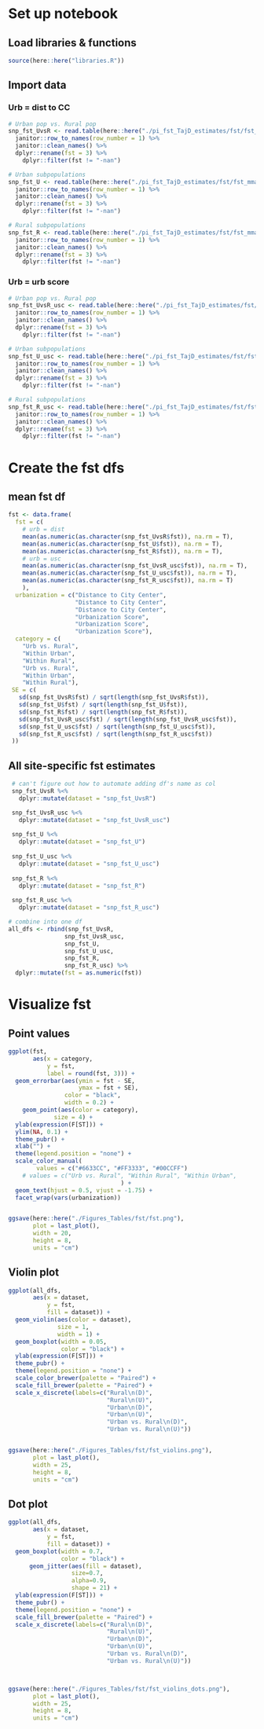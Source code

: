 # Set up notebook
## Load libraries & functions
```r
source(here::here("libraries.R"))
```

## Import data
### Urb = dist to CC
```r
# Urban pop vs. Rural pop
snp_fst_UvsR <- read.table(here::here("./pi_fst_TajD_estimates/fst/fst_mmaf0.05_R0.75_no-IBD_vcf-all/fst_urb_vs_rur_dist/urb_vs_rur.weir.fst")) %>%
  janitor::row_to_names(row_number = 1) %>%
  janitor::clean_names() %>%
  dplyr::rename(fst = 3) %>%
    dplyr::filter(fst != "-nan") 

# Urban subpopulations
snp_fst_U <- read.table(here::here("./pi_fst_TajD_estimates/fst/fst_mmaf0.05_R0.75_no-IBD_vcf-all/fst_urb_dist/urb_.weir.fst")) %>%
  janitor::row_to_names(row_number = 1) %>%
  janitor::clean_names() %>%
  dplyr::rename(fst = 3) %>%
    dplyr::filter(fst != "-nan") 

# Rural subpopulations
snp_fst_R <- read.table(here::here("./pi_fst_TajD_estimates/fst/fst_mmaf0.05_R0.75_no-IBD_vcf-all/fst_rur_dist/rur_.weir.fst")) %>%
  janitor::row_to_names(row_number = 1) %>%
  janitor::clean_names() %>%
  dplyr::rename(fst = 3) %>%
    dplyr::filter(fst != "-nan") 
```

### Urb = urb score
```r
# Urban pop vs. Rural pop
snp_fst_UvsR_usc <- read.table(here::here("./pi_fst_TajD_estimates/fst/fst_mmaf0.05_R0.75_no-IBD_vcf-all/fst_urb_vs_rur_usc/urb_vs_rur_usc.weir.fst")) %>%
  janitor::row_to_names(row_number = 1) %>%
  janitor::clean_names() %>%
  dplyr::rename(fst = 3) %>%
    dplyr::filter(fst != "-nan") 

# Urban subpopulations
snp_fst_U_usc <- read.table(here::here("./pi_fst_TajD_estimates/fst/fst_mmaf0.05_R0.75_no-IBD_vcf-all/fst_urb_usc/urb_usc.weir.fst")) %>%
  janitor::row_to_names(row_number = 1) %>%
  janitor::clean_names() %>%
  dplyr::rename(fst = 3) %>%
    dplyr::filter(fst != "-nan") 

# Rural subpopulations
snp_fst_R_usc <- read.table(here::here("./pi_fst_TajD_estimates/fst/fst_mmaf0.05_R0.75_no-IBD_vcf-all/fst_rur_usc/rur_usc.weir.fst")) %>%
  janitor::row_to_names(row_number = 1) %>%
  janitor::clean_names() %>%
  dplyr::rename(fst = 3) %>%
    dplyr::filter(fst != "-nan") 
```

# Create the fst dfs
## mean fst df
```r
fst <- data.frame(
  fst = c(
    # urb = dist
    mean(as.numeric(as.character(snp_fst_UvsR$fst)), na.rm = T),
    mean(as.numeric(as.character(snp_fst_U$fst)), na.rm = T),
    mean(as.numeric(as.character(snp_fst_R$fst)), na.rm = T),
    # urb = usc
    mean(as.numeric(as.character(snp_fst_UvsR_usc$fst)), na.rm = T),
    mean(as.numeric(as.character(snp_fst_U_usc$fst)), na.rm = T),
    mean(as.numeric(as.character(snp_fst_R_usc$fst)), na.rm = T)
    ), 
  urbanization = c("Distance to City Center",
                   "Distance to City Center",
                   "Distance to City Center",
                   "Urbanization Score",
                   "Urbanization Score",
                   "Urbanization Score"),
  category = c(
    "Urb vs. Rural",
    "Within Urban",
    "Within Rural",
    "Urb vs. Rural",
    "Within Urban",
    "Within Rural"),
 SE = c(
   sd(snp_fst_UvsR$fst) / sqrt(length(snp_fst_UvsR$fst)),
   sd(snp_fst_U$fst) / sqrt(length(snp_fst_U$fst)),
   sd(snp_fst_R$fst) / sqrt(length(snp_fst_R$fst)),
   sd(snp_fst_UvsR_usc$fst) / sqrt(length(snp_fst_UvsR_usc$fst)),
   sd(snp_fst_U_usc$fst) / sqrt(length(snp_fst_U_usc$fst)),
   sd(snp_fst_R_usc$fst) / sqrt(length(snp_fst_R_usc$fst))
 ))


```

## All site-specific fst estimates
```r
 # can't figure out how to automate adding df's name as col
 snp_fst_UvsR %<%
   dplyr::mutate(dataset = "snp_fst_UvsR")

 snp_fst_UvsR_usc %<%
   dplyr::mutate(dataset = "snp_fst_UvsR_usc")
 
 snp_fst_U %<%
   dplyr::mutate(dataset = "snp_fst_U")
 
 snp_fst_U_usc %<%
   dplyr::mutate(dataset = "snp_fst_U_usc")
 
 snp_fst_R %<%
   dplyr::mutate(dataset = "snp_fst_R")
 
 snp_fst_R_usc %<%
   dplyr::mutate(dataset = "snp_fst_R_usc")

# combine into one df
all_dfs <- rbind(snp_fst_UvsR,
                snp_fst_UvsR_usc,
                snp_fst_U,
                snp_fst_U_usc,
                snp_fst_R,
                snp_fst_R_usc) %>%
  dplyr::mutate(fst = as.numeric(fst))

```

# Visualize fst
## Point values
```r

ggplot(fst, 
       aes(x = category,
           y = fst,
           label = round(fst, 3))) +
  geom_errorbar(aes(ymin = fst - SE,
                    ymax = fst + SE),
                color = "black",
                width = 0.2) +
    geom_point(aes(color = category),
             size = 4) +
  ylab(expression(F[ST])) +
  ylim(NA, 0.1) +
  theme_pubr() +
  xlab("") +
  theme(legend.position = "none") +
  scale_color_manual(
        values = c("#6633CC", "#FF3333", "#00CCFF")
    # values = c("Urb vs. Rural", "Within Rural", "Within Urban",
                                ) +
  geom_text(hjust = 0.5, vjust = -1.75) +
  facet_wrap(vars(urbanization))


ggsave(here::here("./Figures_Tables/fst/fst.png"), 
       plot = last_plot(),
       width = 20,
       height = 8,
       units = "cm")

```

## Violin plot
```r

ggplot(all_dfs, 
       aes(x = dataset,
           y = fst,
           fill = dataset)) +
  geom_violin(aes(color = dataset),
              size = 1,
              width = 1) +
  geom_boxplot(width = 0.05,
               color = "black") +
  ylab(expression(F[ST])) +
  theme_pubr() +
  theme(legend.position = "none") +
  scale_color_brewer(palette = "Paired") +
  scale_fill_brewer(palette = "Paired") +
  scale_x_discrete(labels=c("Rural\n(D)",
                            "Rural\n(U)",
                            "Urban\n(D)",
                            "Urban\n(U)",
                            "Urban vs. Rural\n(D)",
                            "Urban vs. Rural\n(U)"))


ggsave(here::here("./Figures_Tables/fst/fst_violins.png"),
       plot = last_plot(),
       width = 25,
       height = 8,
       units = "cm")

```

## Dot plot
```r

ggplot(all_dfs, 
       aes(x = dataset,
           y = fst,
           fill = dataset)) +
  geom_boxplot(width = 0.7,
               color = "black") +
      geom_jitter(aes(fill = dataset),
                  size=0.7, 
                  alpha=0.9,
                  shape = 21) +
  ylab(expression(F[ST])) +
  theme_pubr() +
  theme(legend.position = "none") +
  scale_fill_brewer(palette = "Paired") +
  scale_x_discrete(labels=c("Rural\n(D)",
                            "Rural\n(U)",
                            "Urban\n(D)",
                            "Urban\n(U)",
                            "Urban vs. Rural\n(D)",
                            "Urban vs. Rural\n(U)"))



ggsave(here::here("./Figures_Tables/fst/fst_violins_dots.png"),
       plot = last_plot(),
       width = 25,
       height = 8,
       units = "cm")

```

